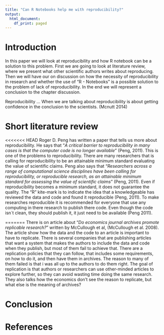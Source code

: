 ```yaml
---
title: "Can R Notebooks help me with reproducibility?"
output:
  html_document:
    df_print: paged
---
```


# Introduction

In this paper we will look at reproducibility and how R notebook can be a solution to this problem. First we are going to look at literature review, where we present what other scientific authors writes about reproducing. Then we will have our on discussion on how the necessity of reproducibility in research and whether the use of "R - Notebooks" is a possible solution to the problem of lack of reproducibility. In the end we will represent a conclusion to the chapter discussion.

Reproducibility ... When we are talking about reproducibility is about getting confidence in the conclusion to the scientists. (Mcnutt 2014) 



# Short literature review

<<<<<<< HEAD
Roger D. Peng has written a paper that tells us more about reproducibility. He says that "*A critical barrier to reproducibility in many cases is that the computer code is no longer available*" (Peng, 2011).  This is one of the problems to reproducibility. There are many researchers that is calling for reproducibility to be an attainable minimum standard evaluating the value of scientific claims. Peng also says that "*Researchers across a range of computational science disciplines have been calling for reproducibility, or reproducible research, as an attainable minimum standard for assessing the value of scientific claims*" (Peng, 2011). Even if reproducibility becomes a minimum standard, it does not guarantee the quality. The "R" kite-mark is to indicate the idea that a knowledgeable has reviewed the data and code and found it reproducible (Peng, 2011). To make researches reproducible it is recommended for everyone that use any computing in there research to publish there code. Even though the code isn´t clean, they should publish it, it just need to be available (Peng 2011). 

=======
There is on article about "*Do economics journal archives promote replicable research?*" written by McCullough et al, (McCullough et al. 2008). The article show how the data and the code to an article is important to have to replicate. There is several companies that are publishing articles that want a system that makes the authors to include the data and code when they publish, but most of them fail to achieve that. There are a replication policies that they can follow, that includes some requirements, on how to do it, and then have them in archives. The reason to many of them failed is that i was all up to the authors to do them right. The goal of replication is that authors or researchers can use other-minded articles to explore further, so they can avoid wasting time doing the same research. They also talks how the economics don't see the reason to replicate, but what else is the meaning of archives? 






# Conclusion

# References
